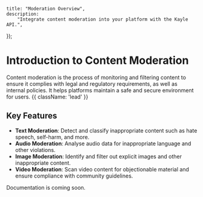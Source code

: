 
	title: "Moderation Overview",
	description:
		"Integrate content moderation into your platform with the Kayle API.",
});

# Introduction to Content Moderation

Content moderation is the process of monitoring and filtering content to ensure it complies with legal and regulatory requirements, as well as internal policies. It helps platforms maintain a safe and secure environment for users. {{ className: 'lead' }}

## Key Features

- **Text Moderation**: Detect and classify inappropriate content such as hate speech, self-harm, and more.
- **Audio Moderation**: Analyse audio data for inappropriate language and other violations.
- **Image Moderation**: Identify and filter out explicit images and other inappropriate content.
- **Video Moderation**: Scan video content for objectionable material and ensure compliance with community guidelines.

<Warn>
  Documentation is coming soon.
</Warn>